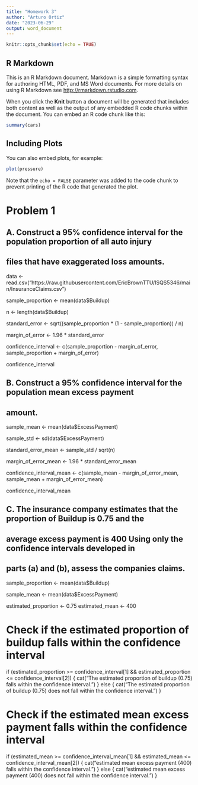 ---
title: "Homework 3"
author: "Arturo Ortiz"
date: "2023-06-29"
output: word_document
---

```{r setup, include=FALSE}
knitr::opts_chunk$set(echo = TRUE)
```

## R Markdown

This is an R Markdown document. Markdown is a simple formatting syntax for authoring HTML, PDF, and MS Word documents. For more details on using R Markdown see <http://rmarkdown.rstudio.com>.

When you click the **Knit** button a document will be generated that includes both content as well as the output of any embedded R code chunks within the document. You can embed an R code chunk like this:

```{r cars}
summary(cars)
```

## Including Plots

You can also embed plots, for example:

```{r pressure, echo=FALSE}
plot(pressure)
```

Note that the `echo = FALSE` parameter was added to the code chunk to prevent printing of the R code that generated the plot.

# Problem 1 #

## A. Construct a 95% confidence interval for the population proportion of all auto injury ##
## files that have exaggerated loss amounts. ##


data <- read.csv("https://raw.githubusercontent.com/EricBrownTTU/ISQS5346/main/InsuranceClaims.csv")


sample_proportion <- mean(data$Buildup)


n <- length(data$Buildup)


standard_error <- sqrt((sample_proportion * (1 - sample_proportion)) / n)


margin_of_error <- 1.96 * standard_error


confidence_interval <- c(sample_proportion - margin_of_error, sample_proportion + margin_of_error)

confidence_interval






## B. Construct a 95% confidence interval for the population mean excess payment ##
## amount. ##

sample_mean <- mean(data$ExcessPayment)


sample_std <- sd(data$ExcessPayment)


standard_error_mean <- sample_std / sqrt(n)


margin_of_error_mean <- 1.96 * standard_error_mean


confidence_interval_mean <- c(sample_mean - margin_of_error_mean, sample_mean + margin_of_error_mean)

confidence_interval_mean









## C. The insurance company estimates that the proportion of Buildup is 0.75 and the
## average excess payment is 400 Using only the confidence intervals developed in ##
## parts (a) and (b), assess the companies claims.##


sample_proportion <- mean(data$Buildup)


sample_mean <- mean(data$ExcessPayment)


estimated_proportion <- 0.75
estimated_mean <- 400

# Check if the estimated proportion of buildup falls within the confidence interval
if (estimated_proportion >= confidence_interval[1] && estimated_proportion <= confidence_interval[2]) {
  cat("The estimated proportion of buildup (0.75) falls within the confidence interval.")
} else {
  cat("The estimated proportion of buildup (0.75) does not fall within the confidence interval.")
}

# Check if the estimated mean excess payment falls within the confidence interval
if (estimated_mean >= confidence_interval_mean[1] && estimated_mean <= confidence_interval_mean[2]) {
  cat("\nThe estimated mean excess payment (400) falls within the confidence interval.")
} else {
  cat("\nThe estimated mean excess payment (400) does not fall within the confidence interval.")
}


